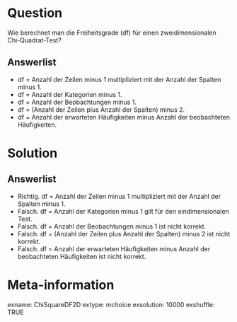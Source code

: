Question 
======== 

Wie berechnet man die Freiheitsgrade (df) für einen zweidimensionalen Chi-Quadrat-Test?

Answerlist
----------

* df = Anzahl der Zeilen minus 1 multipliziert mit der Anzahl der Spalten minus 1.
* df = Anzahl der Kategorien minus 1.
* df = Anzahl der Beobachtungen minus 1.
* df = (Anzahl der Zeilen plus Anzahl der Spalten) minus 2.
* df = Anzahl der erwarteten Häufigkeiten minus Anzahl der beobachteten Häufigkeiten.

Solution
========

Answerlist
----------

* Richtig. df = Anzahl der Zeilen minus 1 multipliziert mit der Anzahl der Spalten minus 1.
* Falsch. df = Anzahl der Kategorien minus 1 gilt für den eindimensionalen Test.
* Falsch. df = Anzahl der Beobachtungen minus 1 ist nicht korrekt.
* Falsch. df = (Anzahl der Zeilen plus Anzahl der Spalten) minus 2 ist nicht korrekt.
* Falsch. df = Anzahl der erwarteten Häufigkeiten minus Anzahl der beobachteten Häufigkeiten ist nicht korrekt.

Meta-information
================
exname: ChiSquareDF2D
extype: mchoice 
exsolution: 10000
exshuffle: TRUE
